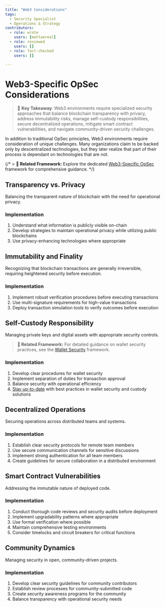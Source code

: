 ```yaml
---
title: "Web3 Considerations"
tags:
  - Security Specialist
  - Operations & Strategy
contributors:
  - role: wrote
    users: [mattaereal]
  - role: reviewed
    users: []
  - role: fact-checked
    users: []

---
```



<TagProvider>
<TagFilter />

# Web3-Specific OpSec Considerations

<TagList tags={frontmatter.tags} />
<AttributionList contributors={frontmatter.contributors} />

> 🔑 **Key Takeaway**: Web3 environments require specialized security approaches that balance blockchain transparency with privacy, address immutability risks, manage self-custody responsibilities, secure decentralized operations, mitigate smart contract vulnerabilities, and navigate community-driven security challenges.

In addition to traditional OpSec principles, Web3 environments require consideration of unique challenges. Many organizations claim to be backed only by descentralized technologies, but they later realize that part of their process is dependant on technologies that are not.

{/* > **🔗 Related Framework:** Explore the dedicated [Web3-Specific OpSec](../operational-security/web3-specific-opsec/) framework for comprehensive guidance. */}

## Transparency vs. Privacy

Balancing the transparent nature of blockchain with the need for operational privacy.

### Implementation

1. Understand what information is publicly visible on-chain
2. Develop strategies to maintain operational privacy while utilizing public blockchains
3. Use privacy-enhancing technologies where appropriate

## Immutability and Finality

Recognizing that blockchain transactions are generally irreversible, requiring heightened security before execution.

### Implementation

1. Implement robust verification procedures before executing transactions
2. Use multi-signature requirements for high-value transactions
3. Deploy transaction simulation tools to verify outcomes before execution

## Self-Custody Responsibility

Managing private keys and digital assets with appropriate security controls.

> **🔗 Related Framework:** For detailed guidance on wallet security practices, see the [Wallet Security](../wallet-security/) framework.

### Implementation

1. Develop clear procedures for wallet security
2. Implement separation of duties for transaction approval
3. Balance security with operational efficiency
4. [Stay up-to-date](../awareness/staying-up-to-date.md) with best practices in wallet security and custody solutions

## Decentralized Operations

Securing operations across distributed teams and systems.

### Implementation

1. Establish clear security protocols for remote team members
2. Use secure communication channels for sensitive discussions
3. Implement strong authentication for all team members
4. Create guidelines for secure collaboration in a distributed environment

## Smart Contract Vulnerabilities

Addressing the immutable nature of deployed code.

### Implementation

1. Conduct thorough code reviews and security audits before deployment
2. Implement upgradability patterns where appropriate
3. Use formal verification where possible
4. Maintain comprehensive testing environments
5. Consider timelocks and circuit breakers for critical functions

## Community Dynamics

Managing security in open, community-driven projects.

### Implementation

1. Develop clear security guidelines for community contributors
2. Establish review processes for community-submitted code
3. Create security awareness programs for the community
4. Balance transparency with operational security needs

</TagProvider>